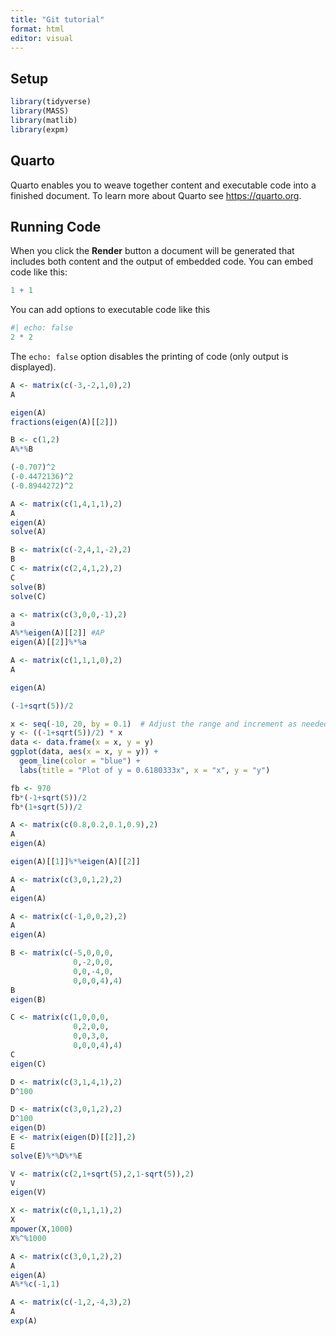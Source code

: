 ```yaml
---
title: "Git tutorial"
format: html
editor: visual
---
```


## Setup
```r
library(tidyverse)
library(MASS)
library(matlib)
library(expm)
```


## Quarto

Quarto enables you to weave together content and executable code into a finished document. To learn more about Quarto see <https://quarto.org>.

## Running Code

When you click the **Render** button a document will be generated that includes both content and the output of embedded code. You can embed code like this:

```r
1 + 1
```

You can add options to executable code like this

```r
#| echo: false
2 * 2
```

The `echo: false` option disables the printing of code (only output is displayed).

```r
A <- matrix(c(-3,-2,1,0),2)
A
```
```r
eigen(A)
fractions(eigen(A)[[2]])
```
```r
B <- c(1,2)
A%*%B
```
```r
(-0.707)^2
(-0.4472136)^2
(-0.8944272)^2
```
```r
A <- matrix(c(1,4,1,1),2)
A
eigen(A)
solve(A)
```

```r
B <- matrix(c(-2,4,1,-2),2)
B
C <- matrix(c(2,4,1,2),2)
C
solve(B)
solve(C)
```
```r

a <- matrix(c(3,0,0,-1),2)
a
A%*%eigen(A)[[2]] #AP
eigen(A)[[2]]%*%a
```
```r
A <- matrix(c(1,1,1,0),2)
A

eigen(A)
```

```r
(-1+sqrt(5))/2
```

```r
x <- seq(-10, 20, by = 0.1)  # Adjust the range and increment as needed
y <- ((-1+sqrt(5))/2) * x
data <- data.frame(x = x, y = y)
ggplot(data, aes(x = x, y = y)) +
  geom_line(color = "blue") +
  labs(title = "Plot of y = 0.6180333x", x = "x", y = "y")

```
```r
fb <- 970
fb*(-1+sqrt(5))/2
fb*(1+sqrt(5))/2
```

```r
A <- matrix(c(0.8,0.2,0.1,0.9),2)
A 
eigen(A)
```
```r
eigen(A)[[1]]%*%eigen(A)[[2]]
```
```r
A <- matrix(c(3,0,1,2),2)
A
eigen(A)
```
```r
A <- matrix(c(-1,0,0,2),2)
A
eigen(A)
```
```r
B <- matrix(c(-5,0,0,0,
              0,-2,0,0,
              0,0,-4,0,
              0,0,0,4),4)
B
eigen(B)
```
```r
C <- matrix(c(1,0,0,0,
              0,2,0,0,
              0,0,3,0,
              0,0,0,4),4)
C
eigen(C)
```
```r
D <- matrix(c(3,1,4,1),2)
D^100
```
```r
D <- matrix(c(3,0,1,2),2)
D^100
eigen(D)
E <- matrix(eigen(D)[[2]],2)
E
solve(E)%*%D%*%E
```
```r
V <- matrix(c(2,1+sqrt(5),2,1-sqrt(5)),2)
V
eigen(V)
```
```r
X <- matrix(c(0,1,1,1),2)
X
mpower(X,1000)
X%^%1000
```
```r
A <- matrix(c(3,0,1,2),2)
A
eigen(A)
A%*%c(-1,1)
```
```r
A <- matrix(c(-1,2,-4,3),2)
A
exp(A)
```

